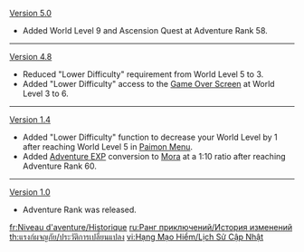 {{Change History/Header}}
[[Version 5.0]]
* Added World Level 9 and Ascension Quest at Adventure Rank 58.
----
[[Version 4.8]]
* Reduced "Lower Difficulty" requirement from World Level 5 to 3.
* Added "Lower Difficulty" access to the [[Fallen Character#Game Over Screen|Game Over Screen]] at World Level 3 to 6.
----
[[Version 1.4]]
* Added "Lower Difficulty" function to decrease your World Level by 1 after reaching World Level 5 in [[Paimon Menu]].
* Added [[Adventure EXP]] conversion to [[Mora]] at a 1:10 ratio after reaching Adventure Rank 60.
----
[[Version 1.0]]
* Adventure Rank was released.
<noinclude>
[[fr:Niveau d'aventure/Historique]]
[[ru:Ранг приключений/История изменений]]
[[th:แรงก์ผจญภัย/ประวัติการเปลี่ยนแปลง]]
[[vi:Hạng Mạo Hiểm/Lịch Sử Cập Nhật]]
</noinclude>